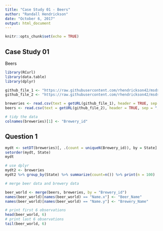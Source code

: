 ```yaml
---
title: "Case Study 01 - Beers"
author: "Randall Hendrickson"
date: "October 6, 2017"
output: html_document
---
```


```r
knitr::opts_chunk$set(echo = TRUE)
```

## Case Study 01

Beers

```r

library(RCurl)
library(data.table)
library(dplyr)

github_file_1 <- "https://raw.githubusercontent.com/rhendrickson42/msds6306Case/master/data/Breweries.csv"
github_file_2 <- "https://raw.githubusercontent.com/rhendrickson42/msds6306Case/master/data/Beers.csv"

breweries <- read.csv(text = getURL(github_file_1), header = TRUE, sep = ",")
beers <- read.csv(text = getURL(github_file_2), header = TRUE, sep = ",")

# tidy the data
colnames(breweries)[1] <- "Brewery_id"

```

## Question 1

```r

mydt <- setDT(breweries)[, .(count = uniqueN(Brewery_id)), by = State]
setorder(mydt, State)
mydt

# use dplyr
mydt2 <- breweries
mydt2 %>% group_by(State) %>% summarize(count=n()) %>% print(n = 100)

```
```r

# merge beer data and brewery data

beer_world <- merge(beers, breweries, by = "Brewery_id")
names(beer_world)[names(beer_world) == "Name.x"] <- "Beer_Name"
names(beer_world)[names(beer_world) == "Name.y"] <- "Brewery_Name"

# print first 6 observations
head(beer_world, 6)
# print last 6 observations
tail(beer_world, 6)

```



